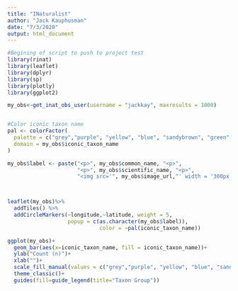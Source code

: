 ```yaml
---
title: "INaturalist"
author: "Jack Kauphusman"
date: "7/3/2020"
output: html_document
---
```


```r
#Begining of script to push to project test
library(rinat)
library(leaflet)
library(dplyr)
library(sp)
library(plotly)
library(ggplot2)
```

```r
my_obs<-get_inat_obs_user(username = "jackkay", maxresults = 1000)


#Color iconic taxon name
pal <- colorFactor(
  palette = c("grey","purple", "yellow", "blue", "sandybrown", "green", "black", "red"),
  domain = my_obs$iconic_taxon_name
)

my_obs$label <- paste("<p>", my_obs$common_name, "<p>",
                      "<p>", my_obs$scientific_name, "<p>",
                      "<img src='", my_obs$image_url,"' width = '300px' height= '250px'>")



leaflet(my_obs)%>% 
  addTiles() %>%
  addCircleMarkers(~longitude,~latitude, weight = 5,
                   popup = c(as.character(my_obs$label)),
                             color = ~pal(iconic_taxon_name))
```

```r
ggplot(my_obs)+
  geom_bar(aes(x=iconic_taxon_name, fill = iconic_taxon_name))+
  ylab("Count (n)")+
  xlab("")+
  scale_fill_manual(values = c("grey","purple", "yellow", "blue", "sandybrown", "green", "black", "red"))+
  theme_classic()+
  guides(fill=guide_legend(title="Taxon Group"))
```


